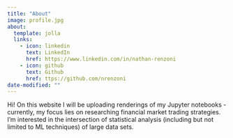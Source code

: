 ```yaml
---
title: "About"
image: profile.jpg
about:
  template: jolla
  links:
    - icon: linkedin
      text: LinkedIn
      href: https://www.linkedin.com/in/nathan-renzoni
    - icon: github
      text: Github
      href: ttps://github.com/nrenzoni
date-modified: ""
---
```


Hi! On this website I will be uploading renderings of my Jupyter notebooks - currently, my focus lies on researching financial market trading strategies. I'm interested in the intersection of statistical analysis (including but not limited to ML techniques) of large data sets.

